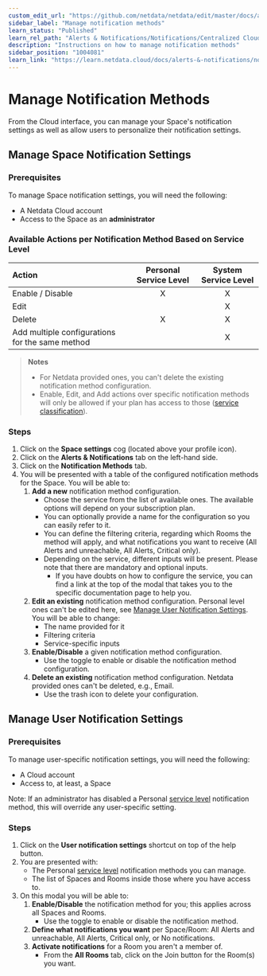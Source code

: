 ```yaml
---
custom_edit_url: "https://github.com/netdata/netdata/edit/master/docs/alerts-and-notifications/notifications/centralized-cloud-notifications/manage-notification-methods.md"
sidebar_label: "Manage notification methods"
learn_status: "Published"
learn_rel_path: "Alerts & Notifications/Notifications/Centralized Cloud Notifications"
description: "Instructions on how to manage notification methods"
sidebar_position: "1004081"
learn_link: "https://learn.netdata.cloud/docs/alerts-&-notifications/notifications/centralized-cloud-notifications/manage-notification-methods"
---
```


# Manage Notification Methods

From the Cloud interface, you can manage your Space's notification settings as well as allow users to personalize their notification settings.

## Manage Space Notification Settings

### Prerequisites

To manage Space notification settings, you will need the following:

- A Netdata Cloud account
- Access to the Space as an **administrator**

### Available Actions per Notification Method Based on Service Level

| **Action**                                      | **Personal Service Level** | **System Service Level** |
|:------------------------------------------------|:--------------------------:|:------------------------:|
| Enable / Disable                                |             X              |            X             |
| Edit                                            |                            |            X             |
| Delete                                          |             X              |            X             |
| Add multiple configurations for the same method |                            |            X             |

> **Notes**
>
> - For Netdata provided ones, you can't delete the existing notification method configuration.
> - Enable, Edit, and Add actions over specific notification methods will only be allowed if your plan has access to those ([service classification](/docs/alerts-&-notifications/notifications/centralized-cloud-notifications/centralized-cloud-notifications-reference#service-classification)).

### Steps

1. Click on the **Space settings** cog (located above your profile icon).
2. Click on the **Alerts & Notifications** tab on the left-hand side.
3. Click on the **Notification Methods** tab.
4. You will be presented with a table of the configured notification methods for the Space. You will be able to:
   1. **Add a new** notification method configuration.
      - Choose the service from the list of available ones. The available options will depend on your subscription plan.
      - You can optionally provide a name for the configuration so you can easily refer to it.
      - You can define the filtering criteria, regarding which Rooms the method will apply, and what notifications you want to receive (All Alerts and unreachable, All Alerts, Critical only).
      - Depending on the service, different inputs will be present. Please note that there are mandatory and optional inputs.
         - If you have doubts on how to configure the service, you can find a link at the top of the modal that takes you to the specific documentation page to help you.
   2. **Edit an existing** notification method configuration. Personal level ones can't be edited here, see [Manage User Notification Settings](#manage-user-notification-settings). You will be able to change:
      - The name provided for it
      - Filtering criteria
      - Service-specific inputs
   3. **Enable/Disable** a given notification method configuration.
      - Use the toggle to enable or disable the notification method configuration.
   4. **Delete an existing** notification method configuration. Netdata provided ones can't be deleted, e.g., Email.
      - Use the trash icon to delete your configuration.

## Manage User Notification Settings

### Prerequisites

To manage user-specific notification settings, you will need the following:

- A Cloud account
- Access to, at least, a Space

Note: If an administrator has disabled a Personal [service level](/docs/alerts-&-notifications/notifications/centralized-cloud-notifications/centralized-cloud-notifications-reference#service-level) notification method, this will override any user-specific setting.

### Steps

1. Click on the **User notification settings** shortcut on top of the help button.
2. You are presented with:
   - The Personal [service level](/docs/alerts-&-notifications/notifications/centralized-cloud-notifications/centralized-cloud-notifications-reference#service-level) notification methods you can manage.
   - The list of Spaces and Rooms inside those where you have access to.
3. On this modal you will be able to:
   1. **Enable/Disable** the notification method for you; this applies across all Spaces and Rooms.
      - Use the toggle to enable or disable the notification method.
   2. **Define what notifications you want** per Space/Room: All Alerts and unreachable, All Alerts, Critical only, or No notifications.
   3. **Activate notifications** for a Room you aren't a member of.
      - From the **All Rooms** tab, click on the Join button for the Room(s) you want.
